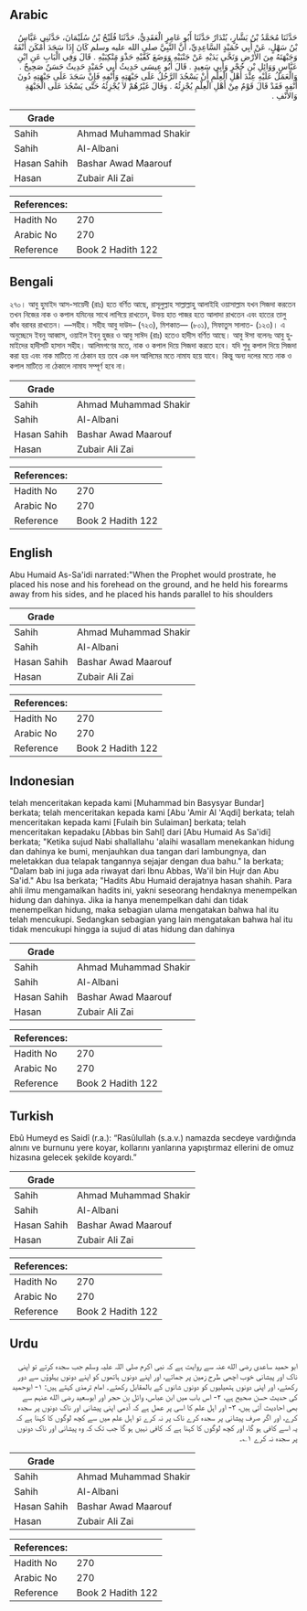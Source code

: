 ## Arabic


<div dir="rtl" lang="ar" style={{fontSize:'larger',backgroundColor:'#f8f9fa',padding:20}}>
حَدَّثَنَا مُحَمَّدُ بْنُ بَشَّارٍ، بُنْدَارٌ حَدَّثَنَا أَبُو عَامِرٍ الْعَقَدِيُّ، حَدَّثَنَا فُلَيْحُ بْنُ سُلَيْمَانَ، حَدَّثَنِي عَبَّاسُ بْنُ سَهْلٍ، عَنْ أَبِي حُمَيْدٍ السَّاعِدِيِّ، أَنَّ النَّبِيَّ صلى الله عليه وسلم كَانَ إِذَا سَجَدَ أَمْكَنَ أَنْفَهُ وَجَبْهَتَهُ مِنَ الأَرْضِ وَنَحَّى يَدَيْهِ عَنْ جَنْبَيْهِ وَوَضَعَ كَفَّيْهِ حَذْوَ مَنْكِبَيْهِ ‏.‏ قَالَ وَفِي الْبَابِ عَنِ ابْنِ عَبَّاسٍ وَوَائِلِ بْنِ حُجْرٍ وَأَبِي سَعِيدٍ ‏.‏ قَالَ أَبُو عِيسَى حَدِيثُ أَبِي حُمَيْدٍ حَدِيثٌ حَسَنٌ صَحِيحٌ ‏.‏ وَالْعَمَلُ عَلَيْهِ عِنْدَ أَهْلِ الْعِلْمِ أَنْ يَسْجُدَ الرَّجُلُ عَلَى جَبْهَتِهِ وَأَنْفِهِ فَإِنْ سَجَدَ عَلَى جَبْهَتِهِ دُونَ أَنْفِهِ فَقَدْ قَالَ قَوْمٌ مِنْ أَهْلِ الْعِلْمِ يُجْزِئُهُ ‏.‏ وَقَالَ غَيْرُهُمْ لاَ يُجْزِئُهُ حَتَّى يَسْجُدَ عَلَى الْجَبْهَةِ وَالأَنْفِ ‏.‏
</div>
<div style={{backgroundColor:'#f8f9fa',padding:20, marginBottom: 10}}><table> <thead> <tr> <th>Grade</th> <th></th> </tr> </thead> <tbody> <tr><td>Sahih</td><td>Ahmad Muhammad Shakir</td></tr><tr><td>Sahih</td><td>Al-Albani</td></tr><tr><td>Hasan Sahih</td><td>Bashar Awad Maarouf</td></tr><tr><td>Hasan</td><td>Zubair Ali Zai</td></tr></tbody></table><table> <thead> <tr> <th>References:</th> <th></th> </tr> </thead> <tbody><tr><td>Hadith No</td><td>270</td></tr><tr><td>Arabic No</td><td>270</td></tr><tr><td>Reference</td><td>Book 2 Hadith 122</td></tr></tbody></table></div>

## Bengali


<div dir="ltr" lang="bn" style={{fontSize:'larger',backgroundColor:'#f8f9fa',padding:20}}>
২৭০। আবু হুমাইদ আস-সায়েদী (রাঃ) হতে বর্ণিত আছে, রাসূলুল্লাহ সাল্লাল্লাহু আলাইহি ওয়াসাল্লাম যখন সিজদা করতেন তখন নিজের নাক ও কপাল যমিনের সাথে লাগিয়ে রাখতেন, উভয় হাত পাজর হতে আলাদা রাখতেন এবং হাতের তালু কাঁধ বরাবর রাখতেন। —সহীহ। সহীহ আবু দাউদ– (৭২৩), মিশকাত— (৮০১), সিফাতুস সালাত- (১২৩)। এ অনুচ্ছেদে ইবনু আব্বাস, ওয়াইল ইবনু হুজর ও আবু সাঈদ (রাঃ) হতেও হাদীস বর্ণিত আছে। আবু ঈসা বলেনঃ আবু হুমাইদের হাদীসটি হাসান সহীহ। আলিমগণের মতে, নাক ও কপাল দিয়ে সিজদা করতে হবে। যদি শুধু কপাল দিয়ে সিজদা করা হয় এবং নাক মাটিতে না ঠেকান হয় তবে এক দল আলিমের মতে নামায হয়ে যাবে। কিন্তু অন্য দলের মতে নাক ও কপাল মাটিতে না ঠেকালে নামায সম্পূর্ণ হবে না।
</div>
<div style={{backgroundColor:'#f8f9fa',padding:20, marginBottom: 10}}><table> <thead> <tr> <th>Grade</th> <th></th> </tr> </thead> <tbody> <tr><td>Sahih</td><td>Ahmad Muhammad Shakir</td></tr><tr><td>Sahih</td><td>Al-Albani</td></tr><tr><td>Hasan Sahih</td><td>Bashar Awad Maarouf</td></tr><tr><td>Hasan</td><td>Zubair Ali Zai</td></tr></tbody></table><table> <thead> <tr> <th>References:</th> <th></th> </tr> </thead> <tbody><tr><td>Hadith No</td><td>270</td></tr><tr><td>Arabic No</td><td>270</td></tr><tr><td>Reference</td><td>Book 2 Hadith 122</td></tr></tbody></table></div>

## English


<div dir="ltr" lang="en" style={{fontSize:'larger',backgroundColor:'#f8f9fa',padding:20}}>
Abu Humaid As-Sa'idi narrated:"When the Prophet would prostrate, he placed his nose and his forehead on the ground, and he held his forearms away from his sides, and he placed his hands parallel to his shoulders
</div>
<div style={{backgroundColor:'#f8f9fa',padding:20, marginBottom: 10}}><table> <thead> <tr> <th>Grade</th> <th></th> </tr> </thead> <tbody> <tr><td>Sahih</td><td>Ahmad Muhammad Shakir</td></tr><tr><td>Sahih</td><td>Al-Albani</td></tr><tr><td>Hasan Sahih</td><td>Bashar Awad Maarouf</td></tr><tr><td>Hasan</td><td>Zubair Ali Zai</td></tr></tbody></table><table> <thead> <tr> <th>References:</th> <th></th> </tr> </thead> <tbody><tr><td>Hadith No</td><td>270</td></tr><tr><td>Arabic No</td><td>270</td></tr><tr><td>Reference</td><td>Book 2 Hadith 122</td></tr></tbody></table></div>

## Indonesian


<div dir="ltr" lang="id" style={{fontSize:'larger',backgroundColor:'#f8f9fa',padding:20}}>
telah menceritakan kepada kami [Muhammad bin Basysyar Bundar] berkata; telah menceritakan kepada kami [Abu 'Amir Al 'Aqdi] berkata; telah menceritakan kepada kami [Fulaih bin Sulaiman] berkata; telah menceritakan kepadaku [Abbas bin Sahl] dari [Abu Humaid As Sa'idi] berkata; "Ketika sujud Nabi shallallahu 'alaihi wasallam menekankan hidung dan dahinya ke bumi, menjauhkan dua tangan dari lambungnya, dan meletakkan dua telapak tangannya sejajar dengan dua bahu." Ia berkata; "Dalam bab ini juga ada riwayat dari Ibnu Abbas, Wa'il bin Hujr dan Abu Sa'id." Abu Isa berkata; "Hadits Abu Humaid derajatnya hasan shahih. Para ahli ilmu mengamalkan hadits ini, yakni seseorang hendaknya menempelkan hidung dan dahinya. Jika ia hanya menempelkan dahi dan tidak menempelkan hidung, maka sebagian ulama mengatakan bahwa hal itu telah mencukupi. Sedangkan sebagian yang lain mengatakan bahwa hal itu tidak mencukupi hingga ia sujud di atas hidung dan dahinya
</div>
<div style={{backgroundColor:'#f8f9fa',padding:20, marginBottom: 10}}><table> <thead> <tr> <th>Grade</th> <th></th> </tr> </thead> <tbody> <tr><td>Sahih</td><td>Ahmad Muhammad Shakir</td></tr><tr><td>Sahih</td><td>Al-Albani</td></tr><tr><td>Hasan Sahih</td><td>Bashar Awad Maarouf</td></tr><tr><td>Hasan</td><td>Zubair Ali Zai</td></tr></tbody></table><table> <thead> <tr> <th>References:</th> <th></th> </tr> </thead> <tbody><tr><td>Hadith No</td><td>270</td></tr><tr><td>Arabic No</td><td>270</td></tr><tr><td>Reference</td><td>Book 2 Hadith 122</td></tr></tbody></table></div>

## Turkish


<div dir="ltr" lang="tr" style={{fontSize:'larger',backgroundColor:'#f8f9fa',padding:20}}>
Ebû Humeyd es Saidî (r.a.): “Rasûlullah (s.a.v.) namazda secdeye vardığında alnını ve burnunu yere koyar, kollarını yanlarına yapıştırmaz ellerini de omuz hizasına gelecek şekilde koyardı.”
</div>
<div style={{backgroundColor:'#f8f9fa',padding:20, marginBottom: 10}}><table> <thead> <tr> <th>Grade</th> <th></th> </tr> </thead> <tbody> <tr><td>Sahih</td><td>Ahmad Muhammad Shakir</td></tr><tr><td>Sahih</td><td>Al-Albani</td></tr><tr><td>Hasan Sahih</td><td>Bashar Awad Maarouf</td></tr><tr><td>Hasan</td><td>Zubair Ali Zai</td></tr></tbody></table><table> <thead> <tr> <th>References:</th> <th></th> </tr> </thead> <tbody><tr><td>Hadith No</td><td>270</td></tr><tr><td>Arabic No</td><td>270</td></tr><tr><td>Reference</td><td>Book 2 Hadith 122</td></tr></tbody></table></div>

## Urdu


<div dir="rtl" lang="ur" style={{fontSize:'larger',backgroundColor:'#f8f9fa',padding:20}}>
ابو حمید ساعدی رضی الله عنہ سے روایت ہے کہ نبی اکرم صلی اللہ علیہ وسلم جب سجدہ کرتے تو اپنی ناک اور پیشانی خوب اچھی طرح زمین پر جماتے، اور اپنے دونوں ہاتھوں کو اپنے دونوں پہلوؤں سے دور رکھتے، اور اپنی دونوں ہتھیلیوں کو دونوں شانوں کے بالمقابل رکھتے۔ امام ترمذی کہتے ہیں: ۱- ابوحمید کی حدیث حسن صحیح ہے، ۲- اس باب میں ابن عباس، وائل بن حجر اور ابوسعید رضی الله عنہم سے بھی احادیث آئی ہیں، ۳- اور اہل علم کا اسی پر عمل ہے کہ آدمی اپنی پیشانی اور ناک دونوں پر سجدہ کرے، اور اگر صرف پیشانی پر سجدہ کرے ناک پر نہ کرے تو اہل علم میں سے کچھ لوگوں کا کہنا ہے کہ یہ اسے کافی ہو گا، اور کچھ لوگوں کا کہنا ہے کہ کافی نہیں ہو گا جب تک کہ وہ پیشانی اور ناک دونوں پر سجدہ نہ کرے ۱؎۔
</div>
<div style={{backgroundColor:'#f8f9fa',padding:20, marginBottom: 10}}><table> <thead> <tr> <th>Grade</th> <th></th> </tr> </thead> <tbody> <tr><td>Sahih</td><td>Ahmad Muhammad Shakir</td></tr><tr><td>Sahih</td><td>Al-Albani</td></tr><tr><td>Hasan Sahih</td><td>Bashar Awad Maarouf</td></tr><tr><td>Hasan</td><td>Zubair Ali Zai</td></tr></tbody></table><table> <thead> <tr> <th>References:</th> <th></th> </tr> </thead> <tbody><tr><td>Hadith No</td><td>270</td></tr><tr><td>Arabic No</td><td>270</td></tr><tr><td>Reference</td><td>Book 2 Hadith 122</td></tr></tbody></table></div>